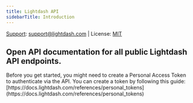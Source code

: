 ---
title: Lightdash API
sidebarTitle: Introduction
---

<Icon icon="headset" iconType="solid" /> [Support](https://docs.lightdash.com/help-and-contact/contact/contact_info/): [support@lightdash.com](mailto:support@lightdash.com) | License: [MIT](#)

## Open API documentation for all public Lightdash API endpoints. 

<Tip>
Before you get started, you might need to create a Personal Access Token to authenticate via the API. You can create a token by following this guide: [https://docs.lightdash.com/references/personal_tokens](https://docs.lightdash.com/references/personal_tokens)
</Tip>
